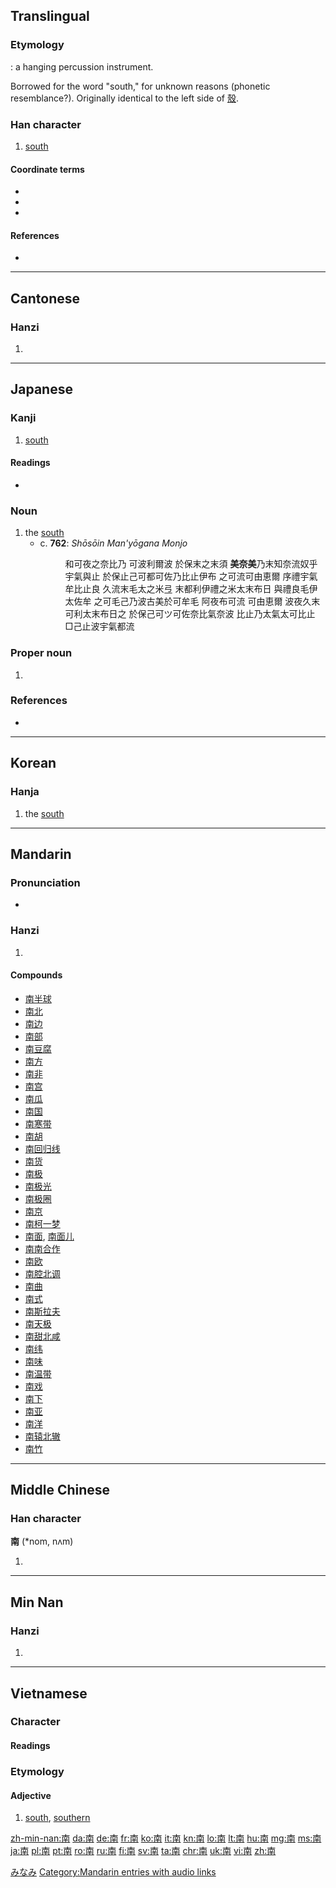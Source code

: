 ==Translingual==
{{zh-hanzi-box|南}}

===Etymology===
{{liushu|p}}: a hanging percussion instrument.

Borrowed for the word "south," for unknown reasons (phonetic resemblance?). Originally identical to the left side of [[殼]].

===Han character===
{{Han char|rn=24|rad=十|as=07|sn=9|four=4022<sub>7</sub>|canj=十月廿十 (JBTJ)|ids=⿱[[十]]⿵[[冂]]⿱[[丷]][[干]]}}
{{stroke order}}

# [[south]]

====Coordinate terms====
* {{term|西||west|sc=Hani}}
* {{term|北||north|sc=Hani}}
* {{term|東||east|sc=Hani}}

====References====
* {{Han ref|kx=0157.050|dkj=02750|dj=0357.080|hdz=10065.020|uh=5357|ud=21335|bh=AB6E|bd=43886}}

----

==Cantonese==

===Hanzi===
{{yue-hanzi|jyut=[[naam4]]|y=naam4}}

# {{defn|lang=yue|sort=十07}}

----

==Japanese==

===Kanji===
{{ja-kanji|grade=2|rs=十07}}

# [[south]]

====Readings====
* {{ja-readings|goon=[[なん]] (nan)|kanyoon=[[な]] (na)|kanon=[[だん]] (dan)|kun=[[みなみ]] (minami)}}

===Noun===
{{ja-noun|みなみ}}

# the [[south]]
#* c. '''762''': ''Shōsōin Man'yōgana Monjo''
#*: 和可夜之奈比乃 可波利爾波 於保末之末須 '''美奈美'''乃末知奈流奴乎 宇氣與止 於保止己可都可佐乃比止伊布 之可流可由恵爾 序禮宇氣牟比止良 久流末毛太之米弖 末都利伊禮之米太末布日 與禮良毛伊太佐牟 之可毛己乃波古美於可牟毛 阿夜布可流 可由恵爾 波夜久末可利太末布日之 於保己可ツ可佐奈比氣奈波 比止乃太氣太可比止 □己止波宇氣都流

===Proper noun===
{{ja-pos|みなみ|proper}}

# {{surname|lang=ja|sort=みなみ}}

===References===
* {{R:Nara Ibun 3}}

[[Category:1000 Japanese basic words|みなみ]]
----

==Korean==

===Hanja===
{{ko-hanja|hangeul=남|rv=nam|mr=nam|y=nam|eumhun=남녘|ehrv=namnyeok|ehmr=namnyŏk|ehy=namnyekh}}

# the [[south]]

----

==Mandarin==

===Pronunciation===
* {{audio|zh-nán.ogg|audio}}

===Hanzi===
{{cmn-hanzi|pin=[[nán]] ([[nan2]]), [[nā]] ([[na1]])|wg=nan<sup>2</sup>, na<sup>1</sup>}}

# {{defn|lang=cmn|sort=十07}}

====Compounds====
* [[南半球]]
* [[南北]]
* [[南边]]
* [[南部]]
* [[南豆腐]]
* [[南方]]
* [[南非]]
* [[南宫]]
* [[南瓜]]
* [[南国]]
* [[南寒带]]
* [[南胡]]
* [[南回归线]]
* [[南货]]
* [[南极]]
* [[南极光]]
* [[南极圈]]
* [[南京]]
* [[南柯一梦]]
* [[南面]], [[南面儿]]
* [[南南合作]]
* [[南欧]]
* [[南腔北调]]
* [[南曲]]
* [[南式]]
* [[南斯拉夫]]
* [[南天极]]
* [[南甜北咸]]
* [[南纬]]
* [[南味]]
* [[南温带]]
* [[南戏]]
* [[南下]]
* [[南亚]]
* [[南洋]]
* [[南辕北辙]]
* [[南竹]]

[[Category:Mandarin entries with audio links]]

----

==Middle Chinese==

===Han character===
'''南''' (*nom, nʌm)<!--note: asterisk indicates that this character appears more than four times in the Tang Dynasty corpus of literature-->

# {{defn|ltc}}

----

==Min Nan==

===Hanzi===
{{nan-hanzi|poj=[[lâm]] (lam<sup>5</sup>)}}

# {{defn|lang=nan}}

----

==Vietnamese==

===Character===
{{rfc-header|Nom character|lang=vi}}

====Readings====
{{vi-readings|hanviet=nam|rs=十07}}

===Etymology===
{{rfe|lang=vi}}

====Adjective====
{{vi-adj|sc=Hani|nam|rs=十07}}

# [[south]], [[southern]]

[[zh-min-nan:南]]
[[da:南]]
[[de:南]]
[[fr:南]]
[[ko:南]]
[[it:南]]
[[kn:南]]
[[lo:南]]
[[lt:南]]
[[hu:南]]
[[mg:南]]
[[ms:南]]
[[ja:南]]
[[pl:南]]
[[pt:南]]
[[ro:南]]
[[ru:南]]
[[fi:南]]
[[sv:南]]
[[ta:南]]
[[chr:南]]
[[uk:南]]
[[vi:南]]
[[zh:南]]